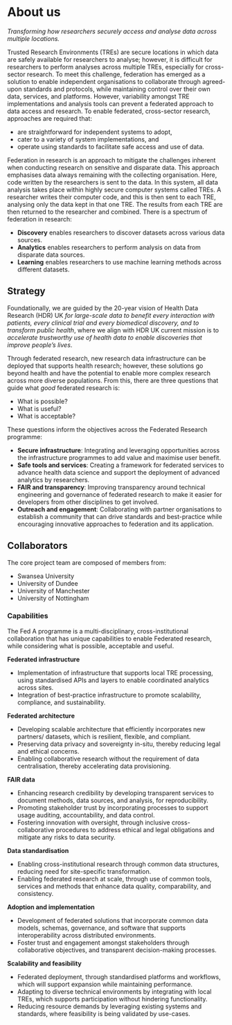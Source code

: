 # About us
*Transforming how researchers securely access and analyse data across multiple locations.*

Trusted Research Environments (TREs) are secure locations in which data are safely available for researchers to analyse; however, it is difficult for researchers to perform analyses across multiple TREs, especially for cross-sector research. To meet this challenge, federation has emerged as a solution to enable independent organisations to collaborate through agreed-upon standards and protocols, while maintaining control over their own data, services, and platforms. However, variability amongst TRE implementations and analysis tools can prevent a federated approach to data access and research. To enable federated, cross-sector research, approaches are required that:
- are straightforward for independent systems to adopt,
- cater to a variety of system implementations, and 
- operate using standards to facilitate safe access and use of data.

Federation in research is an approach to mitigate the challenges inherent when conducting research on sensitive and disparate data. This approach emphasises data always remaining with the collecting organisation. Here, code written by the researchers is sent to the data. In this system, all data analysis takes place within highly secure computer systems called TREs. A researcher writes their computer code, and this is then sent to each TRE, analysing only the data kept in that one TRE.  The results from each TRE are then returned to the researcher and combined. There is a spectrum of federation in research:
- **Discovery** enables researchers to discover datasets across various data sources.
- **Analytics** enables researchers to perform analysis on data from disparate data sources.
- **Learning** enables researchers to use machine learning methods across different datasets.

## Strategy
Foundationally, we are guided by the 20-year vision of Health Data Research (HDR) UK *for large-scale data to benefit every interaction with patients, every clinical trial and every biomedical discovery, and to transform public health*, where we align with HDR UK current mission is to *accelerate trustworthy use of health data to enable discoveries that improve people’s lives*. 

Through federated research, new research data infrastructure can be deployed that supports health research; however, these solutions go beyond health and have the potential to enable more complex research across more diverse populations. From this, there are three questions that guide what *good* federated research is:
- What is possible?
- What is useful?
- What is acceptable?

These questions inform the objectives across the Federated Research programme:
- **Secure infrastructure**: Integrating and leveraging opportunities across the infrastructure programmes to add value and maximise user benefit.
- **Safe tools and services**: Creating a framework for federated services to advance health data science and support the deployment of advanced analytics by researchers.
- **FAIR and transparency**: Improving transparency around technical engineering and governance of federated research to make it easier for developers from other disciplines to get involved.
- **Outreach and engagement**: Collaborating with partner organisations to establish a community that can drive standards and best-practice while encouraging innovative approaches to federation and its application.

## Collaborators
The core project team are composed of members from:
- Swansea University
- University of Dundee
- University of Manchester
- University of Nottingham

### Capabilities
The Fed A programme is a multi-disciplinary, cross-institutional collaboration that has unique capabilities to enable Federated research, while considering what is possible, acceptable and useful.

**Federated infrastructure**
- Implementation of infrastructure that supports local TRE processing, using standardised APIs and layers to enable coordinated analytics across sites.
- Integration of best-practice infrastructure to promote scalability, compliance, and sustainability.

**Federated architecture**
- Developing scalable architecture that efficiently incorporates new partners/ datasets, which is resilient, flexible, and compliant.
- Preserving data privacy and sovereignty in-situ, thereby reducing legal and ethical concerns.
- Enabling collaborative research without the requirement of data centralisation, thereby accelerating data provisioning.

**FAIR data**
- Enhancing research credibility by developing transparent services to document methods, data sources, and analysis, for reproducibility. 
- Promoting stakeholder trust by incorporating processes to support usage auditing, accountability, and data control.
- Fostering innovation with oversight, through inclusive cross-collaborative procedures to address ethical and legal obligations and mitigate any risks to data security.

**Data standardisation**
- Enabling cross-institutional research through common data structures, reducing need for site-specific transformation.
- Enabling federated research at scale, through use of common tools, services and methods that enhance data quality, comparability, and consistency.

**Adoption and implementation**
- Development of federated solutions that incorporate common data models, schemas, governance, and software that supports interoperability across distributed environments.
- Foster trust and engagement amongst stakeholders through collaborative objectives, and transparent decision-making processes.

**Scalability and feasibility**
- Federated deployment, through standardised platforms and workflows, which will support expansion while maintaining performance.
- Adapting to diverse technical environments by integrating with local TREs, which supports participation without hindering functionality.
- Reducing resource demands by leveraging existing systems and standards, where feasibility is being validated by use-cases.
